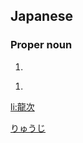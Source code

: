 ==Japanese==
{{ja-kanjitab|龍|次}}

===Proper noun===
{{ja-pos|proper|たつじ}}

# {{given name|male|lang=ja}}

{{ja-pos|proper|りゅうじ}}

# {{given name|male|lang=ja}}

[[Category:Japanese male given names|りゅうじ]]

[[li:龍次]]